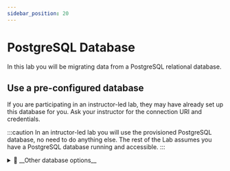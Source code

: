 ```yaml
---
sidebar_position: 20
---
```



# PostgreSQL Database

In this lab you will be migrating data from a PostgreSQL relational database.

## Use a pre-configured database

If you are participating in an instructor-led lab, they may have already set up this database for you. Ask your instructor for the connection URI and credentials.

:::caution
In an intructor-led lab you will use the provisioned PostgreSQL database, no need to do anything else. The rest of the Lab assumes you have a PostgreSQL database running and accessible.
:::

<details>
  <summary>🦹 __Other database options__</summary>

  ## 🦸 Option A: Load the schema and data into your own PostgreSQL server

  If you already have a PostgreSQL server set up, you can import the schema and data used in this lab. Download the file 
  [1-library-schema-and-data.sql](https://github.com/mongodb-developer/relational-migrator-lab/blob/main/docker/sample-postgres-library/init/1-library-schema-and-data.sql)
  and load it using [psql](https://www.postgresql.org/docs/10/app-psql.html) or [pgAdmin](https://www.pgadmin.org/download/).

  ## 🦸 Option B: Run a PostgreSQL container using Docker

  If you don't have an existing PostgreSQL server but have Docker installed, you can easily load a container pre-configured with 
  PostgreSQL and the sample database:

  1. Clone or download the code from this lab's [Github repo](https://github.com/mongodb-developer/relational-migrator-lab).
  2. Open a terminal window and navigate to the repo root.
  3. Build the Docker image by running the command: 
  ```sh
  docker build -f ./docker/sample-postgres-library/Dockerfile -t sample-postgres-library .
  ```
  4. Start the Docker container by running the command:
  ```
  docker run -p 5432:5432 sample-postgres-library
  ```
  The PostgreSQL server can be accessed at localhost:5432 with a username of `postgres` and a password of `postgres`.

  ## 🦸 Option C: Load a SQL file
  Choose this option if you just want a quick hands-on experience and you don't need to run an actual migration.
  Download the file [library-schema.sql](https://github.com/mongodb-developer/relational-migrator-lab/blob/main/resource/library-schema.sql)
  and upload this file to the Relational Migrator later, at the [create a project](/docs/category/-create-a-project) step. 

  This is just the schema of the database, without actual data, so, you will not be able to perform an actual migration since you do not have a source database. But you can model the schema and play around with the Relational Migrator.

</details>